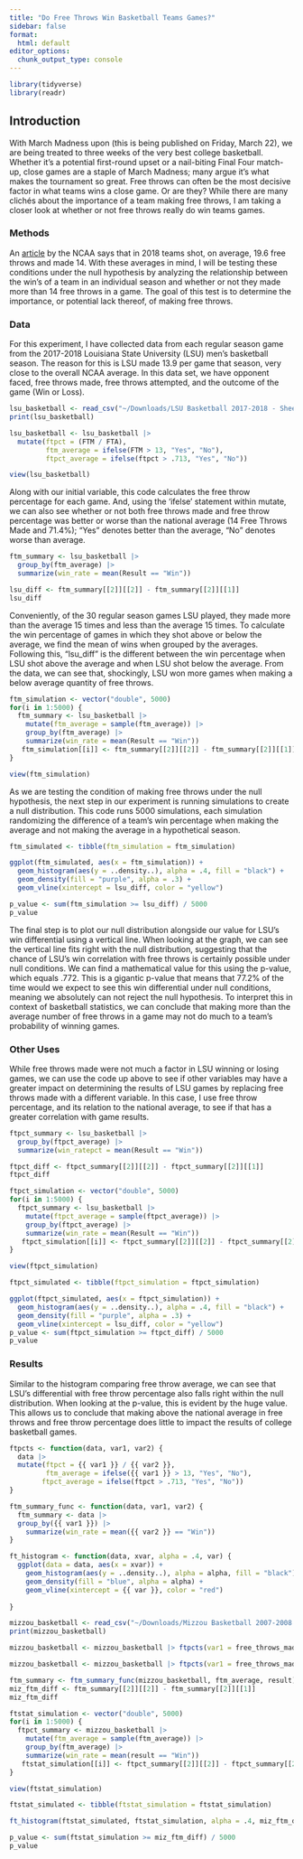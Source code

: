 ```yaml
---
title: "Do Free Throws Win Basketball Teams Games?"
sidebar: false
format: 
  html: default
editor_options: 
  chunk_output_type: console
---
```


```r
library(tidyverse)
library(readr)
```

## Introduction

With March Madness upon (this is being published on Friday, March 22), we are being treated to three weeks of the very best college basketball. Whether it's a potential first-round upset or a nail-biting Final Four match-up, close games are a staple of March Madness; many argue it's what makes the tournament so great. Free throws can often be the most decisive factor in what teams wins a close game. Or are they? While there are many clichés about the importance of a team making free throws, I am taking a closer look at whether or not free throws really do win teams games. 

### Methods

An [article](https://www.ncaa.com/news/basketball-men/article/2018-11-29/college-basketballs-best-free-throw-shooting-teams-century) by the NCAA says that in 2018 teams shot, on average, 19.6 free throws and made 14. With these averages in mind, I will be testing these conditions under the null hypothesis by analyzing the relationship between the win's of a team in an individual season and whether or not they made more than 14 free throws in a game. The goal of this test is to determine the importance, or potential lack thereof, of making free throws.

### Data

For this experiment, I have collected data from each regular season game from the 2017-2018 Louisiana State University (LSU) men's basketball season. The reason for this is LSU made 13.9 per game that season, very close to the overall NCAA average. In this data set, we have opponent faced, free throws made, free throws attempted, and the outcome of the game (Win or Loss).

```r
lsu_basketball <- read_csv("~/Downloads/LSU Basketball 2017-2018 - Sheet1.csv")
print(lsu_basketball)
```

```r
lsu_basketball <- lsu_basketball |>
  mutate(ftpct = (FTM / FTA),
         ftm_average = ifelse(FTM > 13, "Yes", "No"),
         ftpct_average = ifelse(ftpct > .713, "Yes", "No"))

view(lsu_basketball)
```

Along with our initial variable, this code calculates the free throw percentage for each game. And, using the 'ifelse' statement within mutate, we can also see whether or not both free throws made and free throw percentage was better or worse than the national average (14 Free Throws Made and 71.4%); "Yes" denotes better than the average, "No" denotes worse than average.

```r
ftm_summary <- lsu_basketball |>
  group_by(ftm_average) |>
  summarize(win_rate = mean(Result == "Win"))

lsu_diff <- ftm_summary[[2]][[2]] - ftm_summary[[2]][[1]]
lsu_diff
```

Conveniently, of the 30 regular season games LSU played, they made more than the average 15 times and less than the average 15 times. To calculate the win percentage of games in which they shot above or below the average, we find the mean of wins when grouped by the averages. Following this, "lsu_diff" is the different between the win percentage when LSU shot above the average and when LSU shot below the average. From the data, we can see that, shockingly, LSU won more games when making a below average quantity of free throws. 

```r
ftm_simulation <- vector("double", 5000)
for(i in 1:5000) {
  ftm_summary <- lsu_basketball |>
    mutate(ftm_average = sample(ftm_average)) |>
    group_by(ftm_average) |>
    summarize(win_rate = mean(Result == "Win"))
   ftm_simulation[[i]] <- ftm_summary[[2]][[2]] - ftm_summary[[2]][[1]]
}

view(ftm_simulation)
```

As we are testing the condition of making free throws under the null hypothesis, the next step in our experiment is running simulations to create a null distribution. This code runs 5000 simulations, each simulation randomizing the difference of a team's win percentage when making the average and not making the average in a hypothetical season. 

```r
ftm_simulated <- tibble(ftm_simulation = ftm_simulation)

ggplot(ftm_simulated, aes(x = ftm_simulation)) +
  geom_histogram(aes(y = ..density..), alpha = .4, fill = "black") +
  geom_density(fill = "purple", alpha = .3) +
  geom_vline(xintercept = lsu_diff, color = "yellow")

p_value <- sum(ftm_simulation >= lsu_diff) / 5000
p_value
```

The final step is to plot our null distribution alongside our value for LSU's win differential using a vertical line. When looking at the graph, we can see the vertical line fits right with the null distribution, suggesting that the chance of LSU's win correlation with free throws is certainly possible under null conditions. We can find a mathematical value for this using the p-value, which equals .772. This is a gigantic p-value that means that 77.2% of the time would we expect to see this win differential under null conditions, meaning we absolutely can not reject the null hypothesis. To interpret this in context of basketball statistics, we can conclude that making more than the average number of free throws in a game may not do much to a team's probability of winning games. 

### Other Uses

While free throws made were not much a factor in LSU winning or losing games, we can use the code up above to see if other variables may have a greater impact on determining the results of LSU games by replacing free throws made with a different variable. In this case, I use free throw percentage, and its relation to the national average, to see if that has a greater correlation with game results.

```r
ftpct_summary <- lsu_basketball |>
  group_by(ftpct_average) |>
  summarize(win_ratepct = mean(Result == "Win"))

ftpct_diff <- ftpct_summary[[2]][[2]] - ftpct_summary[[2]][[1]]
ftpct_diff
```

```r
ftpct_simulation <- vector("double", 5000)
for(i in 1:5000) {
  ftpct_summary <- lsu_basketball |>
    mutate(ftpct_average = sample(ftpct_average)) |>
    group_by(ftpct_average) |>
    summarize(win_rate = mean(Result == "Win"))
   ftpct_simulation[[i]] <- ftpct_summary[[2]][[2]] - ftpct_summary[[2]][[1]]
}

view(ftpct_simulation)
```

```r
ftpct_simulated <- tibble(ftpct_simulation = ftpct_simulation)

ggplot(ftpct_simulated, aes(x = ftpct_simulation)) +
  geom_histogram(aes(y = ..density..), alpha = .4, fill = "black") +
  geom_density(fill = "purple", alpha = .3) +
  geom_vline(xintercept = lsu_diff, color = "yellow")
p_value <- sum(ftpct_simulation >= ftpct_diff) / 5000
p_value
```

### Results

Similar to the histogram comparing free throw average, we can see that LSU's differential with free throw percentage also falls right within the null distribution. When looking at the p-value, this is evident by the huge value. This allows us to conclude that making above the national average in free throws and free throw percentage does little to impact the results of college basketball games. 

```r
ftpcts <- function(data, var1, var2) {
  data |>
  mutate(ftpct = {{ var1 }} / {{ var2 }},
         ftm_average = ifelse({{ var1 }} > 13, "Yes", "No"),
        ftpct_average = ifelse(ftpct > .713, "Yes", "No"))
}

ftm_summary_func <- function(data, var1, var2) { 
  ftm_summary <- data |>
  group_by({{ var1 }}) |>
    summarize(win_rate = mean({{ var2 }} == "Win"))
}

ft_histogram <- function(data, xvar, alpha = .4, var) {
  ggplot(data = data, aes(x = xvar)) +
    geom_histogram(aes(y = ..density..), alpha = alpha, fill = "black") +
    geom_density(fill = "blue", alpha = alpha) +
    geom_vline(xintercept = {{ var }}, color = "red")
    
}
```

```r
mizzou_basketball <- read_csv("~/Downloads/Mizzou Basketball 2007-2008 - Sheet1.csv")
print(mizzou_basketball)
```

```r
mizzou_basketball <- mizzou_basketball |> ftpcts(var1 = free_throws_made, var2 = free_throws_att)
```

```r
mizzou_basketball <- mizzou_basketball |> ftpcts(var1 = free_throws_made, var2 = free_throws_att)

ftm_summary <- ftm_summary_func(mizzou_basketball, ftm_average, result)
miz_ftm_diff <- ftm_summary[[2]][[2]] - ftm_summary[[2]][[1]]
miz_ftm_diff

ftstat_simulation <- vector("double", 5000)
for(i in 1:5000) {
  ftpct_summary <- mizzou_basketball |>
    mutate(ftm_average = sample(ftm_average)) |>
    group_by(ftm_average) |>
    summarize(win_rate = mean(result == "Win"))
   ftstat_simulation[[i]] <- ftpct_summary[[2]][[2]] - ftpct_summary[[2]][[1]]
}

view(ftstat_simulation)
```

```r
ftstat_simulated <- tibble(ftstat_simulation = ftstat_simulation)

ft_histogram(ftstat_simulated, ftstat_simulation, alpha = .4, miz_ftm_diff)

p_value <- sum(ftstat_simulation >= miz_ftm_diff) / 5000
p_value
```

